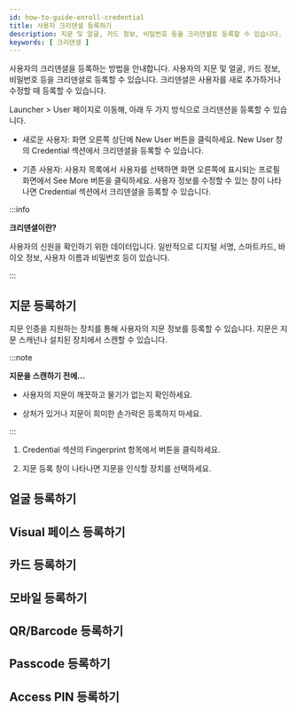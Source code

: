```yaml
---
id: how-to-guide-enroll-credential
title: 사용자 크리덴셜 등록하기
description: 지문 및 얼굴, 카드 정보, 비밀번호 등을 크리덴셜로 등록할 수 있습니다.
keywords: [ 크리덴셜 ]
---
```


사용자의 크리덴셜을 등록하는 방법을 안내합니다. 사용자의 지문 및 얼굴, 카드 정보, 비밀번호 등을 크리덴셜로 등록할 수 있습니다. 크리덴셜은 사용자를 새로 추가하거나 수정할 때 등록할 수 있습니다.

<Cmd>Launcher</Cmd> > <Cmd>User</Cmd> 페이지로 이동해, 아래 두 가지 방식으로 크리덴션을 등록할 수 있습니다.

* 새로운 사용자: 화면 오른쪽 상단에 New User 버튼을 클릭하세요. New User 창의 Credential 섹션에서 크리덴셜을 등록할 수 있습니다.

* 기존 사용자: 사용자 목록에서 사용자를 선택하면 화면 오른쪽에 표시되는 프로필 화면에서 See More 버튼을 클릭하세요. 사용자 정보를 수정할 수 있는 창이 나타나면 Credential 섹션에서 크리덴셜을 등록할 수 있습니다.

:::info

**크리덴셜이란?**

사용자의 신원을 확인하기 위한 데이터입니다. 일반적으로 디지털 서명, 스마트카드, 바이오 정보, 사용자 이름과 비밀번호 등이 있습니다.

:::

## 지문 등록하기

지문 인증을 지원하는 장치를 통해 사용자의 지문 정보를 등록할 수 있습니다. 지문은 지문 스캐넌나 설치된 장치에서 스캔할 수 있습니다.

:::note

**지문을 스캔하기 전에...**

* 사용자의 지문이 깨끗하고 물기가 없는지 확인하세요.

* 상처가 있거나 지문이 희미한 손가락은 등록하지 마세요.

:::

1. Credential 섹션의 Fingerprint 항목에서 <IcAdd/> 버튼을 클릭하세요.

1. 지문 등록 창이 나타나면 지문을 인식할 장치를 선택하세요.


## 얼굴 등록하기

## Visual 페이스 등록하기

## 카드 등록하기

## 모바일 등록하기

## QR/Barcode 등록하기

## Passcode 등록하기

## Access PIN 등록하기
